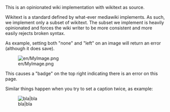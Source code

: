 This is an opinionated wiki implementation with wikitext as source.

Wikitext is a standard defined by what-ever mediawiki implements. As such, we implement only a subset of wikitext. The subset we implement is heavily opinionated and forces the wiki writer to be more consistent and more easily rejects broken syntax.

As example, setting both "none" and "left" on an image will return an error (although it does save).

[[File:en/MyImage.png|none|left]]

This causes a "badge" on the top right indicating there is an error on this page.

Similar things happen when you try to set a caption twice, as example:

[[File:en/MyImage2.png|bla|bla]]